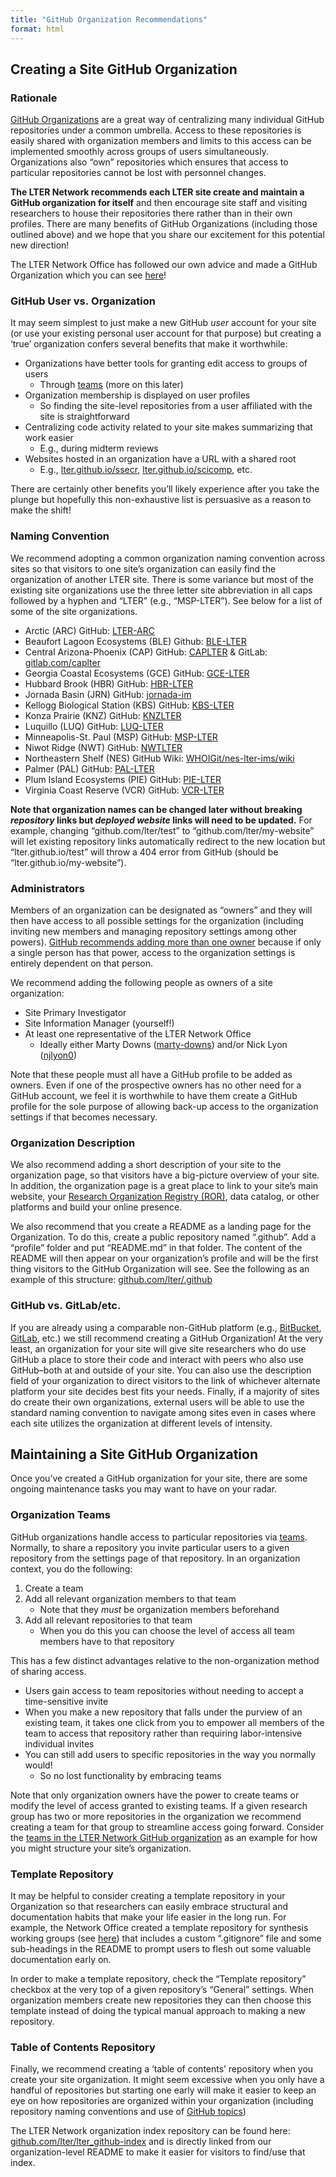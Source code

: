 ```yaml
---
title: "GitHub Organization Recommendations"
format: html
---
```


## Creating a Site GitHub Organization

### Rationale

[GitHub Organizations](https://docs.github.com/en/organizations/collaborating-with-groups-in-organizations/about-organizations) are a great way of centralizing many individual GitHub repositories under a common umbrella. Access to these repositories is easily shared with organization members and limits to this access can be implemented smoothly across groups of users simultaneously. Organizations also "own" repositories which ensures that access to particular repositories cannot be lost with personnel changes.

**The LTER Network recommends each LTER site create and maintain a GitHub organization for itself** and then encourage site staff and visiting researchers to house their repositories there rather than in their own profiles. There are many benefits of GitHub Organizations (including those outlined above) and we hope that you share our excitement for this potential new direction!

The LTER Network Office has followed our own advice and made a GitHub Organization which you can see [here](https://github.com/lter)!

### GitHub User vs. Organization

It may seem simplest to just make a new GitHub _user_ account for your site (or use your existing personal user account for that purpose) but creating a 'true' organization confers several benefits that make it worthwhile:

- Organizations have better tools for granting edit access to groups of users
    - Through [teams](https://docs.github.com/en/organizations/organizing-members-into-teams/about-teams) (more on this later)
- Organization membership is displayed on user profiles
    - So finding the site-level repositories from a user affiliated with the site is straightforward
- Centralizing code activity related to your site makes summarizing that work easier
    - E.g., during midterm reviews
- Websites hosted in an organization have a URL with a shared root
    - E.g., [lter.github.io/ssecr](https://lter.github.io/ssecr/), [lter.github.io/scicomp](https://lter.github.io/scicomp/), etc.

There are certainly other benefits you'll likely experience after you take the plunge but hopefully this non-exhaustive list is persuasive as a reason to make the shift!

### Naming Convention

We recommend adopting a common organization naming convention across sites so that visitors to one site's organization can easily find the organization of another LTER site. There is some variance but most of the existing site organizations use the three letter site abbreviation in all caps followed by a hyphen and "LTER" (e.g., "MSP-LTER"). See below for a list of some of the site organizations.

- Arctic (ARC) GitHub: [LTER-ARC](https://github.com/LTER-ARC)
- Beaufort Lagoon Ecosystems (BLE) Github: [BLE-LTER](https://github.com/BLE-LTER)
- Central Arizona-Phoenix (CAP) GitHub: [CAPLTER](https://github.com/CAPLTER) & GitLab: [gitlab.com/caplter](https://gitlab.com/caplter)
- Georgia Coastal Ecosystems (GCE) GitHub: [GCE-LTER](https://github.com/GCE-LTER)
- Hubbard Brook (HBR) GitHub: [HBR-LTER](https://github.com/HBR-LTER)
- Jornada Basin (JRN) GitHub: [jornada-im](https://github.com/jornada-im)
- Kellogg Biological Station (KBS) GitHub: [KBS-LTER](https://github.com/kbs-lter)
- Konza Prairie (KNZ) GitHub: [KNZLTER](https://github.com/knzlter)
- Luquillo (LUQ) GitHub: [LUQ-LTER](https://github.com/LUQ-LTER)
- Minneapolis-St. Paul (MSP) GitHub: [MSP-LTER](https://github.com/MSP-LTER)
- Niwot Ridge (NWT) GitHub: [NWTLTER](https://github.com/NWTlter)
- Northeastern Shelf (NES) GitHub Wiki: [WHOIGit/nes-lter-ims/wiki](https://github.com/WHOIGit/nes-lter-ims/wiki)
- Palmer (PAL) GitHub: [PAL-LTER](https://github.com/pal-lter)
- Plum Island Ecosystems (PIE) GitHub: [PIE-LTER](https://github.com/PIE-LTER)
- Virginia Coast Reserve (VCR) GitHub: [VCR-LTER](https://github.com/VCR-LTER)

**Note that organization names can be changed later without breaking _repository_ links but _deployed website_ links will need to be updated.** For example, changing "github.com/lter/test" to "github.com/lter/my-website" will let existing repository links automatically redirect to the new location but "lter.github.io/test" will throw a 404 error from GitHub (should be "lter.github.io/my-website").

### Administrators

Members of an organization can be designated as "owners" and they will then have access to all possible settings for the organization (including inviting new members and managing repository settings among other powers). [GitHub recommends adding more than one owner](https://docs.github.com/en/organizations/managing-peoples-access-to-your-organization-with-roles/maintaining-ownership-continuity-for-your-organization) because if only a single person has that power, access to the organization settings is entirely dependent on that person.

We recommend adding the following people as owners of a site organization:

- Site Primary Investigator
- Site Information Manager (yourself!)
- At least one representative of the LTER Network Office
    - Ideally either Marty Downs ([marty-downs](https://github.com/marty-downs)) and/or Nick Lyon ([njlyon0](https://github.com/njlyon0))

Note that these people must all have a GitHub profile to be added as owners. Even if one of the prospective owners has no other need for a GitHub account, we feel it is worthwhile to have them create a GitHub profile for the sole purpose of allowing back-up access to the organization settings if that becomes necessary.

### Organization Description

We also recommend adding a short description of your site to the organization page, so that visitors have a big-picture overview of your site. In addition, the organization page is a great place to link to your site's main website, your [Research Organization Registry (ROR)](https://ror.org/search?query=LTER), data catalog, or other platforms and build your online presence.

We also recommend that you create a README as a landing page for the Organization. To do this, create a public repository named ".github". Add a "profile" folder and put "README.md" in that folder. The content of the README will then appear on your organization's profile and will be the first thing visitors to the GitHub Organization will see. See the following as an example of this structure: [github.com/lter/.github](https://github.com/lter/.github)

### GitHub vs. GitLab/etc.

If you are already using a comparable non-GitHub platform (e.g., [BitBucket](https://bitbucket.org/product), [GitLab](https://about.gitlab.com/), etc.) we still recommend creating a GitHub Organization! At the very least, an organization for your site will give site researchers who do use GitHub a place to store their code and interact with peers who also use GitHub–both at and outside of your site. You can also use the description field of your organization to direct visitors to the link of whichever alternate platform your site decides best fits your needs. Finally, if a majority of sites do create their own organizations, external users will be able to use the standard naming convention to navigate among sites even in cases where each site utilizes the organization at different levels of intensity.

## Maintaining a Site GitHub Organization

Once you've created a GitHub organization for your site, there are some ongoing maintenance tasks you may want to have on your radar.

### Organization Teams

GitHub organizations handle access to particular repositories via [teams](https://docs.github.com/en/organizations/organizing-members-into-teams/about-teams). Normally, to share a repository you invite particular users to a given repository from the settings page of that repository. In an organization context, you do the following:

1. Create a team
2. Add all relevant organization members to that team
    - Note that they _must_ be organization members beforehand
3. Add all relevant repositories to that team
    - When you do this you can choose the level of access all team members have to that repository

This has a few distinct advantages relative to the non-organization method of sharing access.

- Users gain access to team repositories without needing to accept a time-sensitive invite
- When you make a new repository that falls under the purview of an existing team, it takes one click from you to empower all members of the team to access that repository rather than requiring labor-intensive individual invites
- You can still add users to specific repositories in the way you normally would!
    - So no lost functionality by embracing teams

Note that only organization owners have the power to create teams or modify the level of access granted to existing teams. If a given research group has two or more repositories in the organization we recommend creating a team for that group to streamline access going forward. Consider the [teams in the LTER Network GitHub organization](https://github.com/orgs/lter/teams) as an example for how you might structure your site's organization.

### Template Repository

It may be helpful to consider creating a template repository in your Organization so that researchers can easily embrace structural and documentation habits that make your life easier in the long run. For example, the Network Office created a template repository for synthesis working groups (see [here](https://github.com/lter/lterwg-template)) that includes a custom ".gitignore" file and some sub-headings in the README to prompt users to flesh out some valuable documentation early on.

In order to make a template repository, check the "Template repository" checkbox at the very top of a given repository's "General" settings. When organization members create new repositories they can then choose this template instead of doing the typical manual approach to making a new repository.

### Table of Contents Repository

Finally, we recommend creating a 'table of contents' repository when you create your site organization. It might seem excessive when you only have a handful of repositories but starting one early will make it easier to keep an eye on how repositories are organized within your organization (including repository naming conventions and use of [GitHub topics](https://docs.github.com/en/repositories/managing-your-repositorys-settings-and-features/customizing-your-repository/classifying-your-repository-with-topics))

The LTER Network organization index repository can be found here: [github.com/lter/lter_github-index](https://github.com/lter/lter_github-index?tab=readme-ov-file#readme) and is directly linked from our organization-level README to make it easier for visitors to find/use that index.
